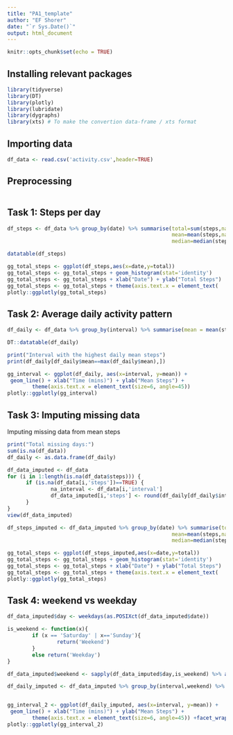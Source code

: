 ---
title: "PA1_template"
author: "EF Shorer"
date: "`r Sys.Date()`"
output: html_document
---

```{r setup, include=FALSE}
knitr::opts_chunk$set(echo = TRUE)
```

## Installing relevant packages

```{r pkg_installation, echo=TRUE, message=FALSE, warning=FALSE}
library(tidyverse)
library(DT)
library(plotly)
library(lubridate)
library(dygraphs)
library(xts) # To make the convertion data-frame / xts format
```

## Importing data

```{r import_data, cache= TRUE, echo=TRUE}
df_data <- read.csv('activity.csv',header=TRUE)
```

## Preprocessing
```{r preprocessing}


```

## Task 1: Steps per day
```{r steps_table, echo=FALSE, fig.height=3, fig.width=15, warning=FALSE}

df_steps <- df_data %>% group_by(date) %>% summarise(total=sum(steps,na.rm=TRUE),
                                                     mean=mean(steps,na.rm=TRUE),
                                                     median=median(steps,na.rm=TRUE))

datatable(df_steps)
```

```{r steps_hist, echo=FALSE, fig.height=5,fig.width=12,warning=FALSE}
gg_total_steps <- ggplot(df_steps,aes(x=date,y=total)) 
gg_total_steps <- gg_total_steps + geom_histogram(stat='identity') 
gg_total_steps <- gg_total_steps + xlab("Date") + ylab("Total Steps")
gg_total_steps <- gg_total_steps + theme(axis.text.x = element_text(                 size=6, angle=45))
plotly::ggplotly(gg_total_steps)

```

## Task 2: Average daily activity pattern

```{r avg_daily_table, echo=FALSE, warning=TRUE}

df_daily <- df_data %>% group_by(interval) %>% summarise(mean = mean(steps,na.rm=TRUE))

DT::datatable(df_daily)
```
```{r avg_daily_plot, echo=FALSE, warning=TRUE, fig.height=5,fig.width=10}
print("Interval with the highest daily mean steps")
print(df_daily[df_daily$mean==max(df_daily$mean),])

gg_interval <- ggplot(df_daily, aes(x=interval, y=mean)) +
 geom_line() + xlab("Time (mins)") + ylab("Mean Steps") +
        theme(axis.text.x = element_text(size=6, angle=45))
plotly::ggplotly(gg_interval)


```
## Task 3: Imputing missing data
Imputing missing data from mean steps
```{r imputing, echo=FALSE}
print("Total missing days:")
sum(is.na(df_data))
df_daily <- as.data.frame(df_daily)

df_data_imputed <- df_data
for (i in 1:length(is.na(df_data$steps))) {
      if (is.na(df_data[i,'steps'])==TRUE) {
              na_interval <- df_data[i,'interval']
              df_data_imputed[i,'steps'] <- round(df_daily[df_daily$interval==na_interval,'mean'])
      }
}
view(df_data_imputed)
```
```{r hist_imputed}
df_steps_imputed <- df_data_imputed %>% group_by(date) %>% summarise(total=sum(steps,na.rm=TRUE),
                                                     mean=mean(steps,na.rm=TRUE),
                                                     median=median(steps,na.rm=TRUE))

gg_total_steps <- ggplot(df_steps_imputed,aes(x=date,y=total)) 
gg_total_steps <- gg_total_steps + geom_histogram(stat='identity') 
gg_total_steps <- gg_total_steps + xlab("Date") + ylab("Total Steps")
gg_total_steps <- gg_total_steps + theme(axis.text.x = element_text(                 size=6, angle=45))
plotly::ggplotly(gg_total_steps)
```

## Task 4: weekend vs weekday

```{r weekend_vs_weekday}
df_data_imputed$day <- weekdays(as.POSIXct(df_data_imputed$date))

is_weekend <- function(x){
        if (x == 'Saturday' | x=='Sunday'){
                return('Weekend')
        }
        else return('Weekday')
}

df_data_imputed$weekend <- sapply(df_data_imputed$day,is_weekend) %>% as.factor()

df_daily_imputed <- df_data_imputed %>% group_by(interval,weekend) %>% summarise(mean = mean(steps,na.rm=TRUE))


gg_interval_2 <- ggplot(df_daily_imputed, aes(x=interval, y=mean)) +
 geom_line() + xlab("Time (mins)") + ylab("Mean Steps") +
        theme(axis.text.x = element_text(size=6, angle=45)) +facet_wrap(df_daily_imputed$weekend,nrow=2,ncol=1)
plotly::ggplotly(gg_interval_2)

```